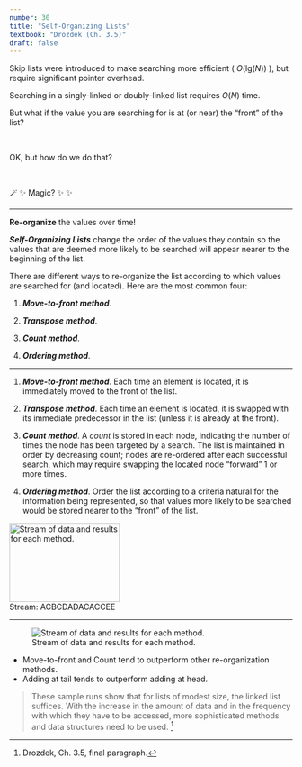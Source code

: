 ```yaml
---
number: 30
title: "Self-Organizing Lists"
textbook: "Drozdek (Ch. 3.5)"
draft: false
---
```



Skip lists were introduced to make searching more efficient ( $O(\textrm{lg}(N))$ ), but require significant pointer overhead.

Searching in a singly-linked or doubly-linked list requires $O(N)$ time.

But what if the value you are searching for is at (or near) the "front" of the list?

::: {.fragment}

\

OK, but how do we do that?

::: {.fragment}

\

🪄 ✨ [Magic?]{.orange} ✨ ✨
:::

:::

---

**Re-organize** the values over time!

**_Self-Organizing Lists_** change the order of the values they contain so the values that are deemed more likely to be searched will appear nearer to the beginning of the list.

There are different ways to re-organize the list according to which values are searched for (and located).  Here are the most common four:

1. **_Move-to-front method_**.

2. **_Transpose method_**.

3. **_Count method_**.

4. **_Ordering method_**.

---

::: {.small-70}
1. **_Move-to-front method_**.  Each time an element is located, it is immediately moved to the front of the list.

2. **_Transpose method_**.  Each time an element is located, it is swapped with its immediate predecessor in the list (unless it is already at the front).

3. **_Count method_**.  A _count_ is stored in each node, indicating the number of times the node has been targeted by a search.  The list is maintained in order by decreasing count; nodes are re-ordered after each successful search, which may require swapping the located node "forward" 1 or more times.

4. **_Ordering method_**.  Order the list according to a criteria natural for the information being represented, so that values more likely to be searched would be stored nearer to the "front" of the list.

:::

![Stream of data and results for each method.](images/self-organizing_lists/self-organizing_lists_stream_and_results_table.png){height=10em width=14em} <br>Stream: ACBCDADACACCEE

---

![Stream of data and results for each method.](images/self-organizing_lists/self-organizing_lists_efficiency_comparison.png)

* Move-to-front and Count tend to outperform other re-organization methods.
* Adding at tail tends to outperform adding at head.

::: {.small-80}
> These sample runs show that for lists of modest size, the linked list suffices. With
> the increase in the amount of data and in the frequency with which they have to be
> accessed, more sophisticated methods and data structures need to be used. [^1]
:::


[^1]: Drozdek, Ch. 3.5, final paragraph.
